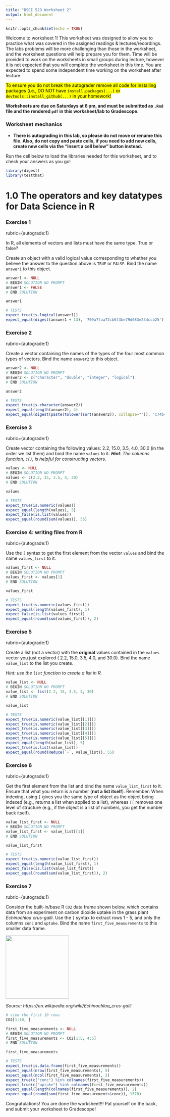 ```yaml
---
title: "DSCI 523 Worksheet 2"
output: html_document
---
```


<!--
# ASSIGNMENT CONFIG
requirements: requirements.R
generate:
  show_stdout: true
  show_hidden: true
export_cell: false
requirements: requirements.R
files:
  - img
-->

```r
knitr::opts_chunk$set(echo = TRUE)
```

Welcome to worksheet 1! This worksheet was designed to allow you to practice what was covered in the assigned readings & lectures/recordings. The labs problems will be more challenging than those in the worksheet, and the worksheet questions will help prepare you for them. Time will be provided to work on the worksheets in small groups during lecture, however it is not expected that you will complete the worksheet in this time. You are expected to spend some independent time working on the worksheet after lecture.

<mark>To ensure you do not break the autograder remove all code for installing packages (i.e., DO NOT have `install.packages(...)` or `devtools::install_github(...)` in your homework!</mark>

**Worksheets are due on Saturdays at 6 pm, and must be submitted as `.Rmd` file and the rendered `pdf` in this worksheet/lab to Gradescope.**

### Worksheet mechanics

-   **There is autograding in this lab, so please do not move or rename this file. Also, do not copy and paste cells, if you need to add new cells, create new cells via the "Insert a cell below" button instead.**

Run the cell below to load the libraries needed for this worksheet, and to check your answers as you go!

```r
library(digest)
library(testthat)
```

# 1.0 The operators and key datatypes for Data Science in R

<!--
# BEGIN QUESTION
name: e1
manual: false
points: 1
-->

### Exercise 1

rubric={autograde:1}

In R, all elements of vectors and lists must have the same type. True or false?

Create an object with a valid logical value corresponding to whether you believe the answer to the question above is `TRUE` or `FALSE`. Bind the name `answer1` to this object.

<!-- # BEGIN SOLUTION -->

```r
answer1 <- NULL
# BEGIN SOLUTION NO PROMPT
answer1 <- FALSE
# END SOLUTION

answer1
```

<!-- # END SOLUTION -->

<!-- # BEGIN TESTS-->

```r
# TESTS
expect_true(is.logical(answer1))
expect_equal(digest(answer1 + 13), '709a7faa72cb6f3be79d683e234ccb25')
```

<!-- # END TESTS -->

<!-- # END QUESTION -->

<!--
# BEGIN QUESTION
name: e2
manual: false
points: 1
-->

### Exercise 2

rubric={autograde:1}

Create a vector containing the names of the types of the four most common types of vectors. Bind the name `answer2` to this object.

<!-- # BEGIN SOLUTION -->

```r
answer2 <- NULL
# BEGIN SOLUTION NO PROMPT
answer2 <- c("character", "double", "integer", "logical")
# END SOLUTION

answer2
```

<!-- # END SOLUTION -->

<!-- # BEGIN TESTS-->

```r
# TESTS
expect_true(is.character(answer2))
expect_equal(length(answer2), 4)
expect_equal(digest(paste(tolower(sort(answer2)), collapse="")), 'c74b4d11b8d68d188749e3a83e1266c8')
```

<!-- # END TESTS -->

<!-- # END QUESTION -->

<!--
# BEGIN QUESTION
name: e4
manual: false
points: 1
-->

### Exercise 3

rubric={autograde:1}

Create vector containing the following values: 2.2, 15.0, 3.5, 4.0, 30.0 (in the order we list them) and bind the name `values` to it. ***Hint**: The columns function, `c()`, is helpful for constructing vectors.*

<!-- # BEGIN SOLUTION -->

```r
values <- NULL
# BEGIN SOLUTION NO PROMPT
values <- c(2.2, 15, 3.5, 4, 30)
# END SOLUTION

values
```

<!-- # END SOLUTION -->

<!-- # BEGIN TESTS-->

```r
# TESTS
expect_true(is.numeric(values))
expect_equal(length(values), 5)
expect_false(is.list(values))
expect_equal(round(sum(values)), 55)
```

<!-- # END TESTS -->

<!-- # END QUESTION -->

<!--
# BEGIN QUESTION
name: e5
manual: false
points: 1
-->

### Exercise 4: writing files from R

rubric={autograde:1}

Use the `[` syntax to get the first element from the vector `values` and bind the name `values_first` to it.

<!-- # BEGIN SOLUTION -->

```r
values_first <- NULL
# BEGIN SOLUTION NO PROMPT
values_first <- values[1]
# END SOLUTION

values_first
```

<!-- # END SOLUTION -->

<!-- # BEGIN TESTS-->

```r
# TESTS
expect_true(is.numeric(values_first))
expect_equal(length(values_first), 1)
expect_false(is.list(values_first))
expect_equal(round(sum(values_first)), 2)
```

<!-- # END TESTS -->

<!-- # END QUESTION -->

<!--
# BEGIN QUESTION
name: e8
manual: false
points: 1
-->

### Exercise 5

rubric={autograde:1}

Create a list (not a vector) with the **original** values contained in the `values` vector you just explored ( 2.2, 15.0, 3.5, 4.0, and 30.0). Bind the name `value_list` to the list you create.

*Hint: use the `list` function to create a list in R.*

<!-- # BEGIN SOLUTION -->

```r
value_list <- NULL
# BEGIN SOLUTION NO PROMPT
value_list <- list(2.2, 15, 3.5, 4, 30)
# END SOLUTION

value_list
```

<!-- # END SOLUTION -->

<!-- # BEGIN TESTS-->

```r
# TESTS
expect_true(is.numeric(value_list[[1]]))
expect_true(is.numeric(value_list[[2]]))
expect_true(is.numeric(value_list[[3]]))
expect_true(is.numeric(value_list[[4]]))
expect_true(is.numeric(value_list[[5]]))
expect_equal(length(value_list), 5)
expect_true(is.list(value_list))
expect_equal(round(Reduce(`+`, value_list)), 55)
```

<!-- # END TESTS -->

<!-- # END QUESTION -->

<!--
# BEGIN QUESTION
name: e9
manual: false
points: 1
-->

### Exercise 6

rubric={autograde:1}

Get the first element from the list and bind the name `value_list_first` to it. Ensure that what you return is a number (**not a list itself**). Remember: When indexing, using `[` gives you the same type of object as the object being indexed (e.g., returns a list when applied to a list), whereas `[[` removes one level of structure (e.g., if the object is a list of numbers, you get the number back itself).

<!-- # BEGIN SOLUTION -->

```r
value_list_first <- NULL
# BEGIN SOLUTION NO PROMPT
value_list_first <- value_list[[1]]
# END SOLUTION

value_list_first
```

<!-- # END SOLUTION -->

<!-- # BEGIN TESTS-->

```r
# TESTS
expect_true(is.numeric(value_list_first))
expect_equal(length(value_list_first), 1)
expect_false(is.list(value_list_first))
expect_equal(round(sum(value_list_first)), 2)
```

<!-- # END TESTS -->

<!-- # END QUESTION -->


<!--
# BEGIN QUESTION
name: e11
manual: false
points: 1
-->

### Exercise 7
rubric={autograde:1}

Consider the built-in/base R `CO2` data frame shown below, which contains data from an experiment on carbon dioxide uptake in the grass plant *Echinochloa crus-galli*. Use the `[` syntax to extract rows 1 - 5, and only the columns `conc` and `uptake`. Bind the name `first_five_measurements` to this smaller data frame.

<img src="https://upload.wikimedia.org/wikipedia/commons/thumb/1/19/Echinochloa_crus-galli01.jpg/440px-Echinochloa_crus-galli01.jpg" width=200>

*Source: https://en.wikipedia.org/wiki/Echinochloa_crus-galli*

```r
# view the first 10 rows
CO2[1:10, ]
```

<!-- # BEGIN SOLUTION -->

```r
first_five_measurements <- NULL
# BEGIN SOLUTION NO PROMPT
first_five_measurements <- CO2[1:5, 4:5]
# END SOLUTION

first_five_measurements
```

<!-- # END SOLUTION -->

<!-- # BEGIN TESTS-->

```r
# TESTS
expect_true(is.data.frame(first_five_measurements))
expect_equal(nrow(first_five_measurements), 5)
expect_equal(ncol(first_five_measurements), 2)
expect_true(c("conc") %in% colnames(first_five_measurements))
expect_true(c("uptake") %in% colnames(first_five_measurements))
expect_equal(length(colnames(first_five_measurements)), 2)
expect_equal(round(sum(first_five_measurements$conc)), 1370)
```

<!-- # END TESTS -->

<!-- # END QUESTION -->

Congratulations! You are done the worksheet!!! Pat yourself on the back, and submit your worksheet to Gradescope!
